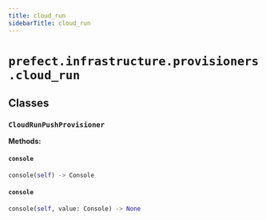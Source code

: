 ```yaml
---
title: cloud_run
sidebarTitle: cloud_run
---
```


# `prefect.infrastructure.provisioners.cloud_run`

## Classes

### `CloudRunPushProvisioner` <sup><a href="https://github.com/prefecthq/prefect/blob/main/src/prefect/infrastructure/provisioners/cloud_run.py#L34" target="_blank"><Icon icon="github" size="14" /></a></sup>

**Methods:**

#### `console` <sup><a href="https://github.com/prefecthq/prefect/blob/main/src/prefect/infrastructure/provisioners/cloud_run.py#L44" target="_blank"><Icon icon="github" size="14" /></a></sup>

```python
console(self) -> Console
```

#### `console` <sup><a href="https://github.com/prefecthq/prefect/blob/main/src/prefect/infrastructure/provisioners/cloud_run.py#L48" target="_blank"><Icon icon="github" size="14" /></a></sup>

```python
console(self, value: Console) -> None
```
